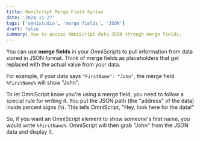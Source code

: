 ```yaml
---
title: OmniScript Merge Field Syntax
date: '2024-11-27'
tags: ['omnistudio', 'merge fields', 'JSON']
draft: false
summary: How to access OmniScript data JSON through merge fields.
---
```


You can use **merge fields** in your OmniScripts to pull information from data stored in JSON format. Think of merge fields as placeholders that get replaced with the actual value from your data. 

For example, if your data says `"FirstName": "John"`, the merge field `%FirstName%` will show "John".

To let OmniScript know you're using a merge field, you need to follow a special rule for writing it. You put the JSON path (the "address" of the data) inside percent signs (`%`). This tells OmniScript, "Hey, look here for the data!"

So, if you want an OmniScript element to show someone's first name, you would write `%FirstName%`. OmniScript will then grab "John" from the JSON data and display it.